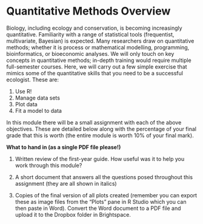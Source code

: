 # Quantitative Methods Overview

Biology, including ecology and conservation, is becoming increasingly quantitative. Familiarity with a range of statistical tools (frequentist, multivariate, Bayesian) is expected. Many researchers draw on quantitative methods; whether it is process or mathematical modelling, programming, bioinformatics, or bioeconomic analyses. We will only touch on key concepts in quantitative methods; in-depth training would require multiple full-semester courses. Here, we will carry out a few simple exercise that mimics some of the quantitative skills that you need to be a successful ecologist. These are:

1.	Use R!
2.	Manage data sets
3.	Plot data
4.	Fit a model to data

In this module there will be a small assignment with each of the above objectives. These are detailed below along with the percentage of your final grade that this is worth (the entire module is worth 10% of your final mark).


**What to hand in (as a single PDF file please!)**

1. Written review of the first-year guide. How useful was it to help you work through this module?

2. A short document that answers all the questions posed throughout this assignment (they are all shown in italics)

3. Copies of the final version of all plots created (remember you can export these as image files from the "Plots" pane in R Studio which you can then paste in Word). Convert the Word document to a PDF file and upload it to the Dropbox folder in Brightspace. 

